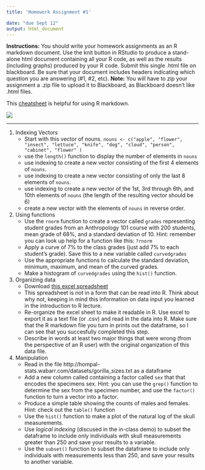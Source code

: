 ```yaml
---
title: 'Homework Assignment #1'

date: "due Sept 12"
output: html_document
---
```


**Instructions:** You should write your homework assignments as an R markdown document. Use the knit button in RStudio to produce a stand-alone html document containing all your R code, as well as the results (including graphs) produced by your R code. Submit this single .html file on blackboard. Be sure that your document includes headers indicating which question you are answering (#1, #2, etc). **Note:** You will have to zip your assignment a .zip file to upload it to Blackboard, as Blackboard doesn't like .html files. 

This [cheatsheet](readings_pdf/rmarkdown-cheatsheet.pdf) is helpful for using R markdown.

![](images/knit_button.png)

***

1.  Indexing Vectors
    * Start with this vector of nouns. `nouns <- c("apple", "flower", "insect", "lettuce", "knife", "dog", "cloud", "person", "cabinet", "flower" )`
    * use the `length()` function to display the number of elements in `nouns`
    * use indexing to create a new vector consisting of the first 4 elements of `nouns`.
    * use indexing to create a new vector consisting of only the last 8 elements of `nouns`.
    * use indexing to create a new vector of the 1st, 3rd through 6th, and 10th elements of `nouns` (the length of the resulting vector should be 6)
    * create a new vector with the elements of `nouns` in reverse order.

2. Using functions  
    * Use the `rnorm` function to create a vector called `grades` representing student grades from an Anthropology 101 course with  200 students, mean grade of 68%, and a standard deviation of 10. Hint: remember you can look up help for a function like this: `?rnorm`
    * Apply a curve of 7% to the class grades (just add 7% to each student's grade).  Save this to a new variable called `curvedgrades`
    * Use the appropriate functions to calculate the standard deviation, minimum, maximum, and mean of the curved grades.
    * Make a histogram of `curvedgrades` using the `hist()` function.
    
3. Organizing data
    * Download [this excel spreadsheet](datasets/bad_data_organization.xls)
    * This spreadsheet is not in a form that can be read into R.  Think about why not, keeping in mind this information on data input you learned in the introduction to R lecture.
    * Re-organize the excel sheet to make it readable in R.  Use excel to  export it as a text file (or .csv) and read in the data into R. Make sure that the R markdown file you turn in prints out the dataframe, so I can see that you succesfully completed this step.
    * Describe in words at least two major things that were wrong (from the perspective of an R user) with the original organization of this data file.   

4. Manipulation
    * Read in the file http://hompal-stats.wabarr.com/datasets/gorilla_sizes.txt as a dataframe
    * Add a new column called containing a factor called `sex` that that encodes the specimens sex. Hint: you can use the `grep()` function to determine the sex from the specimen number, and use the `factor()` function to turn a vector into a factor. 
    * Produce a simple table showing the counts of males and females. Hint: check out the `table()` function
    * Use the `hist()` function to make a plot of the natural log of the skull measurements. 
    * Use *logical indexing* (discused in the in-class demo) to subset the dataframe to include only individuals with skull measurements greater than 250 and save your results to a variable. 
    * Use the `subset()` function to subset the dataframe to include only individuals with measurements less than 250, and save your results to another variable. 

    
    
    